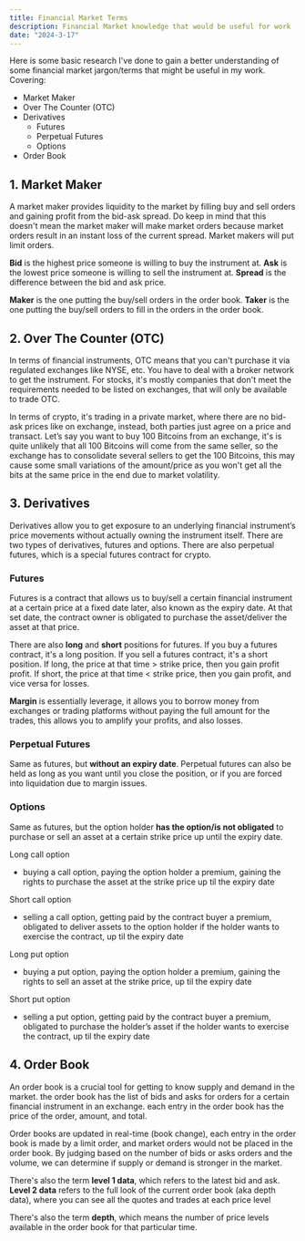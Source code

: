 ```yaml
---
title: Financial Market Terms
description: Financial Market knowledge that would be useful for work
date: "2024-3-17"
---
```


Here is some basic research I've done to gain a better understanding of some financial market jargon/terms that might be useful in my work. Covering:
- Market Maker
- Over The Counter (OTC)
- Derivatives
	- Futures
	- Perpetual Futures
	- Options
- Order Book

## 1. Market Maker

A market maker provides liquidity to the market by filling buy and sell orders and gaining profit from the bid-ask spread. Do keep in mind that this doesn't mean the market maker will make market orders because market orders result in an instant loss of the current spread. Market makers will put limit orders.

**Bid** is the highest price someone is willing to buy the instrument at. **Ask** is the lowest price someone is willing to sell the instrument at. **Spread** is the difference between the bid and ask price.

**Maker** is the one putting the buy/sell orders in the order book. **Taker** is the one putting the buy/sell orders to fill in the orders in the order book.

## 2. Over The Counter (OTC)
In terms of financial instruments, OTC means that you can't purchase it via regulated exchanges like NYSE, etc. You have to deal with a broker network to get the instrument. For stocks, it's mostly companies that don't meet the requirements needed to be listed on exchanges, that will only be available to trade OTC.

In terms of crypto, it's trading in a private market, where there are no bid-ask prices like on exchange, instead, both parties just agree on a price and transact. Let’s say you want to buy 100 Bitcoins from an exchange, it's is quite unlikely that all 100 Bitcoins will come from the same seller, so the exchange has to consolidate several sellers to get the 100 Bitcoins, this may cause some small variations of the amount/price as you won't get all the bits at the same price in the end due to market volatility.

## 3. Derivatives
Derivatives allow you to get exposure to an underlying financial instrument’s price movements without actually owning the instrument itself. There are two types of derivatives, futures and options. There are also perpetual futures, which is a special futures contract for crypto.


### Futures
Futures is a contract that allows us to buy/sell a certain financial instrument at a certain price at a fixed date later, also known as the expiry date. At that set date, the contract owner is obligated to purchase the asset/deliver the asset at that price.

There are also **long** and **short** positions for futures. If you buy a futures contract, it's a long position. If you sell a futures contract, it's a short position. If long, the price at that time > strike price, then you gain profit profit. If short, the price at that time < strike price, then you gain profit, and vice versa for losses.

**Margin** is essentially leverage, it allows you to borrow money from exchanges or trading platforms without paying the full amount for the trades, this allows you to amplify your profits, and also losses.


### Perpetual Futures
Same as futures, but **without an expiry date**. Perpetual futures can also be held as long as you want until you close the position, or if you are forced into liquidation due to margin issues.

### Options
Same as futures, but the option holder **has the option/is not obligated** to purchase or sell an asset at a certain strike price up until the expiry date.

Long call option

- buying a call option, paying the option holder a premium, gaining the rights to purchase the asset at the strike price up til the expiry date

Short call option

- selling a call option, getting paid by the contract buyer a premium, obligated to deliver assets to the option holder if the holder wants to exercise the contract, up til the expiry date

Long put option

- buying a put option, paying the option holder a premium, gaining the rights to sell an asset at the strike price, up til the expiry date

Short put option

- selling a put option, getting paid by the contract buyer a premium, obligated to purchase the holder’s asset if the holder wants to exercise the contract, up til the expiry date


## 4. Order Book
An order book is a crucial tool for getting to know supply and demand in the market. the order book has the list of bids and asks for orders for a certain financial instrument in an exchange. each entry in the order book has the price of the order, amount, and total. 

Order books are updated in real-time (book change), each entry in the order book is made by a limit order, and market orders would not be placed in the order book. By judging based on the number of bids or asks orders and the volume, we can determine if supply or demand is stronger in the market.

There's also the term **level 1 data**, which refers to the latest bid and ask. **Level 2 data** refers to the full look of the current order book (aka depth data), where you can see all the quotes and trades at each price level

There's also the term **depth**, which means the number of price levels available in the order book for that particular time.